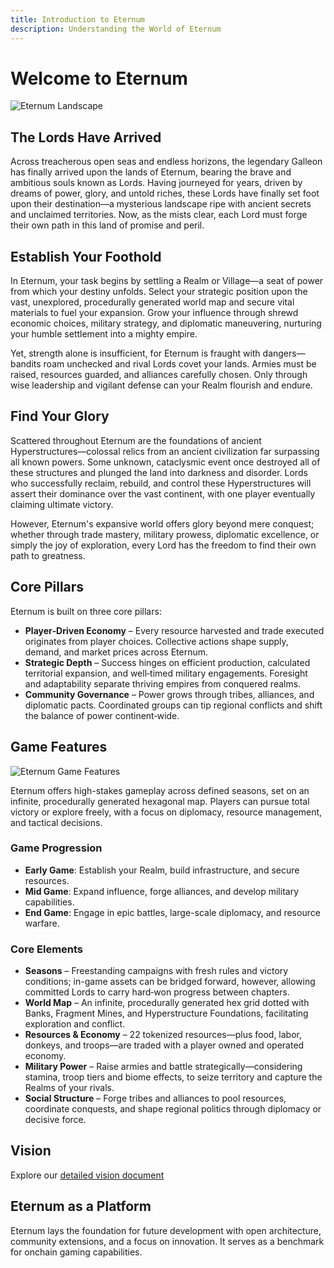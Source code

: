 ```yaml
---
title: Introduction to Eternum
description: Understanding the World of Eternum
---
```


# Welcome to Eternum

<img src="/images/covers/01.png" alt="Eternum Landscape" className="w-full rounded-lg my-6" />

## The Lords Have Arrived

Across treacherous open seas and endless horizons, the legendary Galleon has finally arrived upon the lands of Eternum,
bearing the brave and ambitious souls known as Lords. Having journeyed for years, driven by dreams of power, glory, and
untold riches, these Lords have finally set foot upon their destination—a mysterious landscape ripe with ancient secrets
and unclaimed territories. Now, as the mists clear, each Lord must forge their own path in this land of promise and
peril.

## Establish Your Foothold

In Eternum, your task begins by settling a Realm or Village—a seat of power from which your destiny unfolds. Select your
strategic position upon the vast, unexplored, procedurally generated world map and secure vital materials to fuel your
expansion. Grow your influence through shrewd economic choices, military strategy, and diplomatic maneuvering, nurturing
your humble settlement into a mighty empire.

Yet, strength alone is insufficient, for Eternum is fraught with dangers—bandits roam unchecked and rival Lords covet
your lands. Armies must be raised, resources guarded, and alliances carefully chosen. Only through wise leadership and
vigilant defense can your Realm flourish and endure.

## Find Your Glory

Scattered throughout Eternum are the foundations of ancient Hyperstructures—colossal relics from an ancient civilization
far surpassing all known powers. Some unknown, cataclysmic event once destroyed all of these structures and plunged the
land into darkness and disorder. Lords who successfully reclaim, rebuild, and control these Hyperstructures will assert
their dominance over the vast continent, with one player eventually claiming ultimate victory.

However, Eternum's expansive world offers glory beyond mere conquest; whether through trade mastery, military prowess,
diplomatic excellence, or simply the joy of exploration, every Lord has the freedom to find their own path to greatness.

## Core Pillars

Eternum is built on three core pillars:

- **Player‑Driven Economy** – Every resource harvested and trade executed originates from player choices. Collective
  actions shape supply, demand, and market prices across Eternum.
- **Strategic Depth** – Success hinges on efficient production, calculated territorial expansion, and well‑timed
  military engagements. Foresight and adaptability separate thriving empires from conquered realms.
- **Community Governance** – Power grows through tribes, alliances, and diplomatic pacts. Coordinated groups can tip
  regional conflicts and shift the balance of power continent‑wide.

## Game Features

<img src="/images/covers/02.png" alt="Eternum Game Features" className="w-full rounded-lg my-6" />

Eternum offers high-stakes gameplay across defined seasons, set on an infinite, procedurally generated hexagonal map.
Players can pursue total victory or explore freely, with a focus on diplomacy, resource management, and tactical
decisions.

### Game Progression

- **Early Game**: Establish your Realm, build infrastructure, and secure resources.
- **Mid Game**: Expand influence, forge alliances, and develop military capabilities.
- **End Game**: Engage in epic battles, large-scale diplomacy, and resource warfare.

### Core Elements

- **Seasons** – Freestanding campaigns with fresh rules and victory conditions; in-game assets can be bridged forward,
  however, allowing committed Lords to carry hard‑won progress between chapters.
- **World Map** – An infinite, procedurally generated hex grid dotted with Banks, Fragment Mines, and Hyperstructure
  Foundations, facilitating exploration and conflict.
- **Resources & Economy** – 22 tokenized resources—plus food, labor, donkeys, and troops—are traded with a player owned
  and operated economy.
- **Military Power** – Raise armies and battle strategically—considering stamina, troop tiers and biome effects, to
  seize territory and capture the Realms of your rivals.
- **Social Structure** – Forge tribes and alliances to pool resources, coordinate conquests, and shape regional politics
  through diplomacy or decisive force.

## Vision

Explore our
[detailed vision document](https://github.com/BibliothecaDAO/world-guide/blob/main/realms-world-guide-v1.0.0.pdf)

## Eternum as a Platform

Eternum lays the foundation for future development with open architecture, community extensions, and a focus on
innovation. It serves as a benchmark for onchain gaming capabilities.
